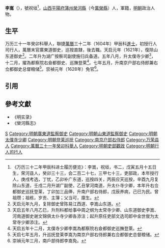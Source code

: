 '''李嵩'''（{{bd|?||?|}}），號祝垣<ref>《万历三十二年甲辰科进士履历便览》：李嵩，祝垣，书二，戊寅五月十五日生，荣河县人，癸卯三十三，会二百二十七，三甲七十三，吏部政，本年授行人，庚戌考选，丁忧，乙卯补广东道，巡按四关，丙辰应天巡按，辛酉九月复除山东道，壬戌二月升湖广副使，乙丑掌河南道，升太仆寺少卿，本年升右佥都御史巡抚登莱，丁卯加三品俸，升南户部右侍郎，戊辰养病，己巳为民。曾祖瓒；祖栋，岁贡、主簿；父当可，廪生。</ref>，[[山西|山西]][[平陽府|平陽府]][[蒲州|蒲州]][[榮河縣|榮河縣]]（今[[萬榮縣|萬榮縣]]）人，軍籍，[[明朝|明朝]]政治人物。

==生平==
万历三十一年癸卯科舉人，聯捷[[萬曆|萬曆]]三十二年（1604年）甲辰科[[進士|進士]]，初授行人司行人，萬曆末官廣東道御史，巡按直隸，後去職。天启元年（1621年），復除山东道御史<ref>天启元年九月，复除御史曾陈易江西道、李嵩山东道。</ref>。二年升为湖广按察司副使施归兵备道。五年八月，升太僕寺少卿<ref>天启五年八月乙巳，升刑科都给事中周之纲为太常寺少卿、山东道御史李嵩、河南道御史谢文锦俱太仆寺少卿各添注；起升原任吏部文选司郎中金世俊为太常寺少卿添注。</ref>，十二月，擢為都察院右僉都御史、巡撫登萊<ref>天启五年十二月，太僕寺少卿李嵩為都察院右僉都御史巡撫登萊。</ref>。七年五月，升南京户部右侍郎兼右佥都御史总督粮储<ref>天启七年五月，升巡抚登莱李嵩为南京户部右侍郎兼右佥都御史总督粮储。</ref>。崇禎元年（1628年）免官<ref>崇禎元年三月，南戶部侍郎李嵩免。</ref>。

==引用==
{{reflist}}

==參考文獻==
*《明实录》
*《榮河縣志》

{{萬曆三十二年甲辰科殿試金榜}}

[[Category:李姓|S]]
[[Category:明朝廣東道監察御史|Category:明朝廣東道監察御史]]
[[Category:明朝山東道監察御史|Category:明朝山東道監察御史]]
[[Category:明朝太僕寺少卿|Category:明朝太僕寺少卿]]
[[Category:明朝登莱巡抚|Category:明朝登莱巡抚]]
[[Category:南京户部右侍郎|Category:南京户部右侍郎]]
[[Category:万荣县人|Category:万荣县人]]
[[Category:萬曆三十一年癸卯科舉人|Category:萬曆三十一年癸卯科舉人]]
[[Category:明朝吏部觀政|Category:明朝吏部觀政]]
[[Category:明朝行人司行人|Category:明朝行人司行人]]